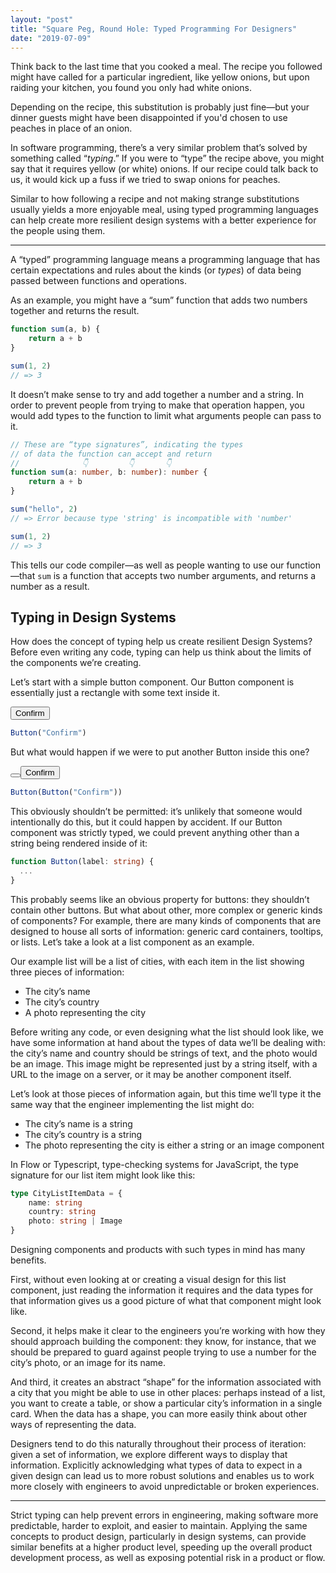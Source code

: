 ```yaml
---
layout: "post"
title: "Square Peg, Round Hole: Typed Programming For Designers"
date: "2019-07-09"
---
```



Think back to the last time that you cooked a meal. The recipe you followed
might have called for a particular ingredient, like yellow onions, but upon
raiding your kitchen, you found you only had white onions.

Depending on the recipe, this substitution is probably just fine—but your dinner
guests might have been disappointed if you'd chosen to use peaches in place of
an onion.

In software programming, there’s a very similar problem that’s solved by
something called “_typing_.” If you were to “type” the recipe above, you might
say that it requires yellow (or white) onions. If our recipe could talk back to
us, it would kick up a fuss if we tried to swap onions for peaches.

Similar to how following a recipe and not making strange substitutions usually
yields a more enjoyable meal, using typed programming languages can help create
more resilient design systems with a better experience for the people using
them.

---

A “typed” programming language means a programming language that has certain
expectations and rules about the kinds (or _types_) of data being passed between
functions and operations.

As an example, you might have a “sum” function that adds two numbers together
and returns the result.

```js
function sum(a, b) {
    return a + b
}

sum(1, 2)
// => 3
```

It doesn’t make sense to try and add together a number and a string. In order to
prevent people from trying to make that operation happen, you would add types to
the function to limit what arguments people can pass to it.

```typescript
// These are “type signatures”, indicating the types
// of data the function can accept and return
//              👇         👇       👇
function sum(a: number, b: number): number {
    return a + b
}

sum("hello", 2)
// => Error because type 'string' is incompatible with 'number'

sum(1, 2)
// => 3
```

This tells our code compiler—as well as people wanting to use our function—that
`sum` is a function that accepts two number arguments, and returns a number as a
result.

## Typing in Design Systems

How does the concept of typing help us create resilient Design Systems? Before
even writing any code, typing can help us think about the limits of the
components we’re creating.

Let’s start with a simple button component. Our Button component is essentially
just a rectangle with some text inside it.

<Button>Confirm</Button>

```js
Button("Confirm")
```

But what would happen if we were to put another Button inside this one?

<Button>
    <Button>Confirm</Button>
</Button>

```js
Button(Button("Confirm"))
```

This obviously shouldn’t be permitted: it’s unlikely that someone would
intentionally do this, but it could happen by accident. If our Button component
was strictly typed, we could prevent anything other than a string being rendered
inside of it:

```typescript
function Button(label: string) {
  ...
}
```

This probably seems like an obvious property for buttons: they shouldn’t contain
other buttons. But what about other, more complex or generic kinds of
components? For example, there are many kinds of components that are designed to
house all sorts of information: generic card containers, tooltips, or lists.
Let’s take a look at a list component as an example.

Our example list will be a list of cities, with each item in the list showing
three pieces of information:

-   The city’s name
-   The city’s country
-   A photo representing the city

Before writing any code, or even designing what the list should look like, we
have some information at hand about the types of data we’ll be dealing with: the
city’s name and country should be strings of text, and the photo would be an
image. This image might be represented just by a string itself, with a URL to
the image on a server, or it may be another component itself.

Let’s look at those pieces of information again, but this time we’ll type it the
same way that the engineer implementing the list might do:

-   The city’s name is a string
-   The city’s country is a string
-   The photo representing the city is either a string or an image component

In Flow or Typescript, type-checking systems for JavaScript, the type signature
for our list item might look like this:

```typescript
type CityListItemData = {
    name: string
    country: string
    photo: string | Image
}
```

Designing components and products with such types in mind has many benefits.

First, without even looking at or creating a visual design for this list
component, just reading the information it requires and the data types for that
information gives us a good picture of what that component might look like.

Second, it helps make it clear to the engineers you’re working with how they
should approach building the component: they know, for instance, that we should
be prepared to guard against people trying to use a number for the city’s photo,
or an image for its name.

And third, it creates an abstract “shape” for the information associated with a
city that you might be able to use in other places: perhaps instead of a list,
you want to create a table, or show a particular city’s information in a single
card. When the data has a shape, you can more easily think about other ways of
representing the data.

Designers tend to do this naturally throughout their process of iteration: given
a set of information, we explore different ways to display that information.
Explicitly acknowledging what types of data to expect in a given design can lead
us to more robust solutions and enables us to work more closely with engineers
to avoid unpredictable or broken experiences.

---

Strict typing can help prevent errors in engineering, making software more
predictable, harder to exploit, and easier to maintain. Applying the same
concepts to product design, particularly in design systems, can provide similar
benefits at a higher product level, speeding up the overall product development
process, as well as exposing potential risk in a product or flow.

